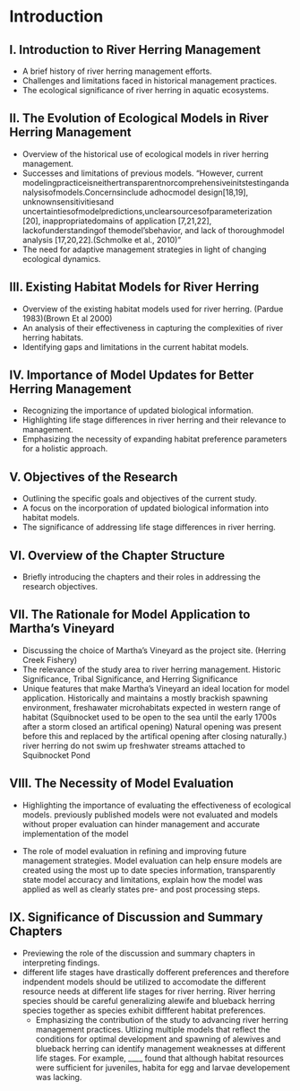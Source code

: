 # Introduction

## I. Introduction to River Herring Management
   - A brief history of river herring management efforts.
   - Challenges and limitations faced in historical management practices.
   - The ecological significance of river herring in aquatic ecosystems.

## II. The Evolution of Ecological Models in River Herring Management
   - Overview of the historical use of ecological models in river herring management.
   - Successes and limitations of previous models.
   "However, current modelingpracticeisneithertransparentnorcomprehensiveinitstestingandanalysisofmodels.Concernsinclude adhocmodel design[18,19], unknownsensitivitiesand uncertaintiesofmodelpredictions,unclearsourcesofparameterization [20], inappropriatedomains of application [7,21,22], lackofunderstandingof themodel’sbehavior, and lack of thoroughmodel analysis [17,20,22].(Schmolke et al., 2010) "
   - The need for adaptive management strategies in light of changing ecological dynamics.

## III. Existing Habitat Models for River Herring
   - Overview of the existing habitat models used for river herring.
   (Pardue 1983)(Brown Et al 2000)
   - An analysis of their effectiveness in capturing the complexities of river herring habitats.
   - Identifying gaps and limitations in the current habitat models.

## IV. Importance of Model Updates for Better Herring Management
   - Recognizing the importance of updated biological information.
   - Highlighting life stage differences in river herring and their relevance to management.
   - Emphasizing the necessity of expanding habitat preference parameters for a holistic approach.

## V. Objectives of the Research
   - Outlining the specific goals and objectives of the current study.
   - A focus on the incorporation of updated biological information into habitat models.
   - The significance of addressing life stage differences in river herring.

## VI. Overview of the Chapter Structure
   - Briefly introducing the chapters and their roles in addressing the research objectives.

## VII. The Rationale for Model Application to Martha's Vineyard
   - Discussing the choice of Martha's Vineyard as the project site.
   (Herring Creek Fishery)
   - The relevance of the study area to river herring management.
   Historic Significance, Tribal Significance, and Herring Significance 
   - Unique features that make Martha's Vineyard an ideal location for model application.
Historically and maintains a mostly brackish spawning environment, freshawater microhabitats expected in western range of habitat
(Squibnocket used to be open to the sea until the early 1700s after a storm closed an artifical opening) Natural opening was present before this and replaced by the artifical opening after closing naturally.)
river herring do not swim up freshwater streams attached to Squibnocket Pond

## VIII. The Necessity of Model Evaluation
   - Highlighting the importance of evaluating the effectiveness of ecological models.
previously published models were not evaluated and models without proper evaluation can hinder management and accurate implementation of the model

   - The role of model evaluation in refining and improving future management strategies.
Model evaluation can help ensure models are created using the most up to date species information, transparently state model accuracy and limitations, explain how the model was applied as well as clearly states pre- and post processing steps.

## IX. Significance of Discussion and Summary Chapters
   - Previewing the role of the discussion and summary chapters in interpreting findings.
- different life stages have drastically dofferent preferences and therefore indpendent models should be utilized to accomodate the different resource needs at different life stages for river herring. River herring species should be careful generalizing alewife and blueback herring species together as species exhibit diffferent habitat preferences.
   - Emphasizing the contribution of the study to advancing river herring management practices.
Utlizing multiple models that reflect the conditions for optimal development and spawning of alewives and blueback herring can identify management weaknesses at different life stages. For example, ____ found that although habitat resources were sufficient for juveniles, habita for egg and larvae developement was lacking.